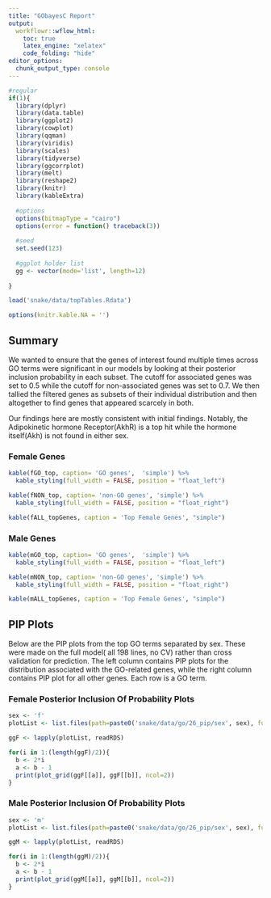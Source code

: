 ```yaml
---
title: "GObayesC Report"
output:
  workflowr::wflow_html:
    toc: true
    latex_engine: "xelatex"
    code_folding: "hide"
editor_options:
  chunk_output_type: console
---
```


```r
#regular
if(1){
  library(dplyr)
  library(data.table)
  library(ggplot2)
  library(cowplot)
  library(qqman)
  library(viridis)
  library(scales)
  library(tidyverse)
  library(ggcorrplot)
  library(melt)
  library(reshape2)
  library(knitr)
  library(kableExtra)
  
  #options
  options(bitmapType = "cairo")
  options(error = function() traceback(3))
  
  #seed
  set.seed(123)
  
  #ggplot holder list
  gg <- vector(mode='list', length=12)
  
}
```

``` r

load('snake/data/topTables.Rdata')

options(knitr.kable.NA = '')


```


## Summary

We wanted to ensure that the genes of interest found multiple times across GO terms were significant in our models by looking at their posterior inclusion probability in each subset. The cutoff for associated genes was set to 0.5 while the cutoff for non-associated genes was set to 0.7. We then tallied the filtered genes as subsets of their individual distribution and then altogether to find genes that appeared scarcely in both. 

Our findings here are mostly consistent with initial findings. Notably, the Adipokinetic hormone Receptor(AkhR) is a top hit while the hormone itself(Akh) is not found in either sex. 



### Female Genes

``` r

kable(fGO_top, caption= 'GO genes',  'simple') %>%
  kable_styling(full_width = FALSE, position = "float_left")

kable(fNON_top, caption= 'non-GO genes', 'simple') %>%
  kable_styling(full_width = FALSE, position = "float_right")

kable(fALL_topGenes, caption = 'Top Female Genes', "simple")

```

### Male Genes

``` r

kable(mGO_top, caption= 'GO genes',  'simple') %>%
  kable_styling(full_width = FALSE, position = "float_left")

kable(mNON_top, caption= 'non-GO genes', 'simple') %>%
  kable_styling(full_width = FALSE, position = "float_right")

kable(mALL_topGenes, caption = 'Top Female Genes', "simple")

```


## PIP Plots

Below are the PIP plots from the top GO terms separated by sex. These were made on the full model( all 198 lines, no CV) rather than cross validation for prediction. The left column contains PIP plots for the distribution associated with the GO-related genes, while the right column contains PIP plot for all other genes. Each row is a GO term. 

### Female Posterior Inclusion Of Probability Plots

```r
sex <- 'f'
plotList <- list.files(path=paste0('snake/data/go/26_pip/sex', sex), full.names = TRUE)

ggF <- lapply(plotList, readRDS)

for(i in 1:(length(ggF)/2)){
  b <- 2*i
  a <- b - 1
  print(plot_grid(ggF[[a]], ggF[[b]], ncol=2))
}

```

### Male Posterior Inclusion Of Probability Plots

```r
sex <- 'm'
plotList <- list.files(path=paste0('snake/data/go/26_pip/sex', sex), full.names = TRUE)

ggM <- lapply(plotList, readRDS)

for(i in 1:(length(ggM)/2)){
  b <- 2*i
  a <- b - 1
  print(plot_grid(ggM[[a]], ggM[[b]], ncol=2))
}

```



